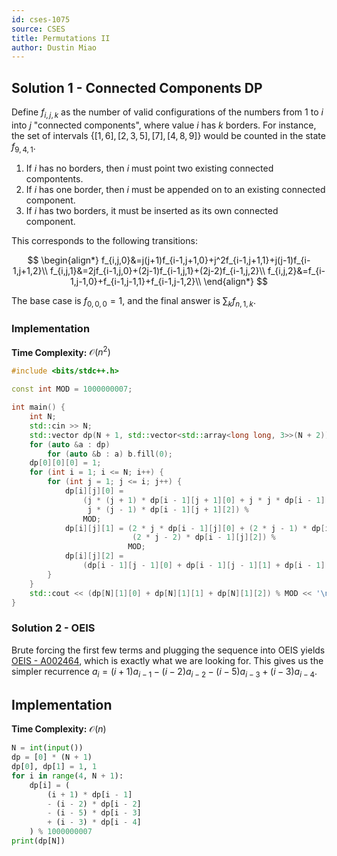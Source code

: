 ```yaml
---
id: cses-1075
source: CSES
title: Permutations II
author: Dustin Miao
---
```


## Solution 1 - Connected Components DP

Define $f_{i,j,k}$ as the number of valid configurations of the numbers from $1$ to $i$ into $j$ "connected components", where value $i$ has $k$ borders. For instance, the set of intervals $\{[1,6],[2,3,5],[7],[4,8,9]\}$ would be counted in the state $f_{9,4,1}$.

1. If $i$ has no borders, then $i$ must point two existing connected compontents.
2. If $i$ has one border, then $i$ must be appended on to an existing connected component.
3. If $i$ has two borders, it must be inserted as its own connected component.

This corresponds to the following transitions:

$$
\begin{align*}
f_{i,j,0}&=j(j+1)f_{i-1,j+1,0}+j^2f_{i-1,j+1,1}+j(j-1)f_{i-1,j+1,2}\\
f_{i,j,1}&=2jf_{i-1,j,0}+(2j-1)f_{i-1,j,1}+(2j-2)f_{i-1,j,2}\\
f_{i,j,2}&=f_{i-1,j-1,0}+f_{i-1,j-1,1}+f_{i-1,j-1,2}\\
\end{align*}
$$

The base case is $f_{0,0,0}=1$, and the final answer is $\sum_k f_{n,1,k}$.

### Implementation

**Time Complexity:** $\mathcal{O}(n^2)$

<LanguageSection>

<CPPSection>

```cpp
#include <bits/stdc++.h>

const int MOD = 1000000007;

int main() {
	int N;
	std::cin >> N;
	std::vector dp(N + 1, std::vector<std::array<long long, 3>>(N + 2));
	for (auto &a : dp)
		for (auto &b : a) b.fill(0);
	dp[0][0][0] = 1;
	for (int i = 1; i <= N; i++) {
		for (int j = 1; j <= i; j++) {
			dp[i][j][0] =
			    (j * (j + 1) * dp[i - 1][j + 1][0] + j * j * dp[i - 1][j + 1][1] +
			     j * (j - 1) * dp[i - 1][j + 1][2]) %
			    MOD;
			dp[i][j][1] = (2 * j * dp[i - 1][j][0] + (2 * j - 1) * dp[i - 1][j][1] +
			               (2 * j - 2) * dp[i - 1][j][2]) %
			              MOD;
			dp[i][j][2] =
			    (dp[i - 1][j - 1][0] + dp[i - 1][j - 1][1] + dp[i - 1][j - 1][2]) % MOD;
		}
	}
	std::cout << (dp[N][1][0] + dp[N][1][1] + dp[N][1][2]) % MOD << '\n';
}
```

</CPPSection>

</LanguageSection>

### Solution 2 - OEIS

Brute forcing the first few terms and plugging the sequence into OEIS yields [OEIS - A002464](https://oeis.org/A002464), which is exactly what we are looking for. This gives us the simpler recurrence $a_i=(i+1)a_{i-1} - (i-2)a_{i-2} - (i-5)a_{i-3} + (i-3)a_{i-4}$.

## Implementation

**Time Complexity:** $\mathcal{O}(n)$

<LanguageSection>

<PySection>

```py
N = int(input())
dp = [0] * (N + 1)
dp[0], dp[1] = 1, 1
for i in range(4, N + 1):
	dp[i] = (
		(i + 1) * dp[i - 1]
		- (i - 2) * dp[i - 2]
		- (i - 5) * dp[i - 3]
		+ (i - 3) * dp[i - 4]
	) % 1000000007
print(dp[N])
```

</PySection>

</LanguageSection>
